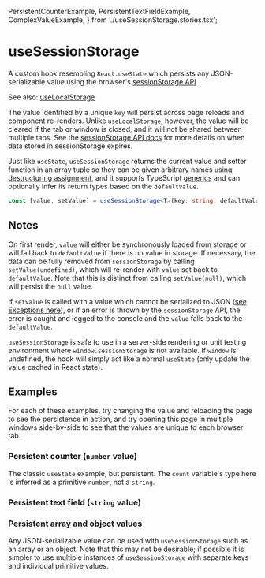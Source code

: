   PersistentCounterExample,
  PersistentTextFieldExample,
  ComplexValueExample,
} from './useSessionStorage.stories.tsx';

<Meta title="Hooks/useSessionStorage" component={useSessionStorage} />

# useSessionStorage

A custom hook resembling `React.useState` which persists any JSON-serializable value using the
browser's [sessionStorage API](https://developer.mozilla.org/en-US/docs/Web/API/Window/sessionStorage).

See also: [useLocalStorage](/docs/hooks-uselocalstorage--persistent-counter-example)

The value identified by a unique `key` will persist across page reloads and component re-renders.
Unlike `useLocalStorage`, however, the value will be cleared if the tab or window is closed, and it will not be shared
between multiple tabs.
See the [sessionStorage API docs](https://developer.mozilla.org/en-US/docs/Web/API/Window/sessionStorage) for more
details on when data stored in sessionStorage expires.

Just like `useState`, `useSessionStorage` returns the current value and setter function in an array tuple so they can be
given arbitrary names using [destructuring assignment](https://developer.mozilla.org/en-US/docs/Web/JavaScript/Reference/Operators/Destructuring_assignment),
and it supports TypeScript [generics](https://www.typescriptlang.org/docs/handbook/generics.html) and can optionally
infer its return types based on the `defaultValue`.

```ts
const [value, setValue] = useSessionStorage<T>(key: string, defaultValue: T);
```

## Notes

On first render, `value` will either be synchronously loaded from storage or will fall back to `defaultValue` if there
is no value in storage. If necessary, the data can be fully removed from `sessionStorage` by calling
`setValue(undefined)`, which will re-render with `value` set back to `defaultValue`. Note that this is distinct from
calling `setValue(null)`, which will persist the `null` value.

If `setValue` is called with a value which cannot be serialized to JSON
([see Exceptions here](https://developer.mozilla.org/en-US/docs/Web/JavaScript/Reference/Global_Objects/JSON/stringify#exceptions)),
or if an error is thrown by the `sessionStorage` API, the error is caught and logged to the console and the `value` falls
back to the `defaultValue`.

`useSessionStorage` is safe to use in a server-side rendering or unit testing environment where `window.sessionStorage` is
not available. If `window` is undefined, the hook will simply act like a normal `useState` (only update the value cached
in React state).

## Examples

For each of these examples, try changing the value and reloading the page to see the persistence in action, and try
opening this page in multiple windows side-by-side to see that the values are unique to each browser tab.

### Persistent counter (`number` value)

The classic `useState` example, but persistent. The `count` variable's type here is inferred as a primitive `number`,
not a `string`.

<Canvas>
  <Story story={PersistentCounterExample} />
</Canvas>

### Persistent text field (`string` value)

<Canvas>
  <Story story={PersistentTextFieldExample} />
</Canvas>

### Persistent array and object values

Any JSON-serializable value can be used with `useSessionStorage` such as an array or an object. Note that this may not be
desirable; if possible it is simpler to use multiple instances of `useSessionStorage` with separate keys and individual primitive values.

<Canvas>
  <Story story={ComplexValueExample} />
</Canvas>

<GithubLink path="src/hooks/useStorage/useStorage.ts" />
